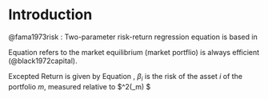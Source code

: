 # Introduction

@fama1973risk : Two-parameter risk-return regression equation is based in 

```{=tex}
\begin{align}
    x_{im}  \equiv \frac{\text{total market value of all units of assets} \ i}{\text{total market value of all assets}} \\
    \text{where asset} (i) \text{in the portfolio} (m)
\end{align}
\label{Equation:BlackScholes1972}
```
Equation \ref{Equation:BlackScholes1972} refers to the market equilibrium (market portflio) is always efficient (@black1972capital).

Excepted Return is given by Equation \ref{Equation:ExpectedReturnFama1953}, $\beta_i$ is the risk of the asset $i$ of the portfolio $m$, measured relative to $\sigma^2(\tilde{R}_m) $

```{=tex}
\begin{align}
    E(\tilde{R_i}) = \left[E(\tilde{R_m}) -S_m \sigma(\tilde{R_m} ) \right] + S_m \sigma (\tilde{R_m}) \beta_i,\\
    \text{where}\\
    \beta_i \equiv \frac{cov(\tilde{R_i}, \tilde{R_m})}{\sigma^2(\tilde{R_m})} = \frac{\sigma_{j=1}^{N} x_{jm}\sigma_{ij}}{\sigma^2 (\tilde{R_m})}
\end{align}
\label{Equation:ExpectedReturnFama1953}
```
